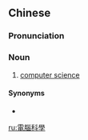 {{also|电脑科学}}
==Chinese==
{{zh-forms|s=电脑科学|type=22}}

===Pronunciation===
{{zh-pron
|m=diànnǎo kēxué
|c=din6 nou5 fo1 hok6
|cat=n
}}

===Noun===
{{zh-noun}}

# {{lb|zh|chiefly|Taiwan|Hong Kong}} [[computer science]]

====Synonyms====
* {{zh-l|計算機科學}}

{{zh-cat|Computing}}

[[ru:電腦科學]]